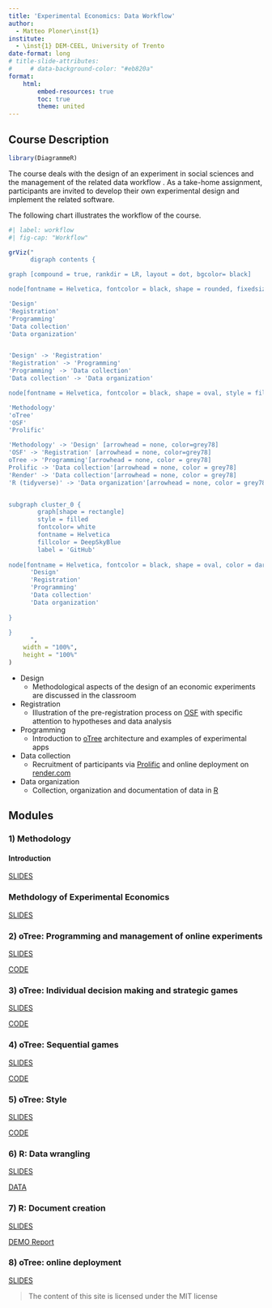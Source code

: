 ```yaml
---
title: 'Experimental Economics: Data Workflow'
author: 
  - Matteo Ploner\inst{1}
institute: 
  - \inst{1} DEM-CEEL, University of Trento
date-format: long
# title-slide-attributes:
#     # data-background-color: "#eb820a"
format:
    html:
        embed-resources: true
        toc: true
        theme: united
---
```


## Course Description

```r
library(DiagrammeR)
```

The course deals with the design of an experiment in social sciences and the management of the related data workflow . As a take-home assignment, participants are invited to develop their own experimental design and implement the related software.

The following chart illustrates the workflow of the course.

```r

#| label: workflow
#| fig-cap: "Workflow"

grViz("
      digraph contents {

graph [compound = true, rankdir = LR, layout = dot, bgcolor= black]

node[fontname = Helvetica, fontcolor = black, shape = rounded, fixedsize = true, width = 1.2, style = filled, fillcolor = Honeydew, fontsize = 8]

'Design'
'Registration'
'Programming'
'Data collection'
'Data organization'


'Design' -> 'Registration' 
'Registration' -> 'Programming'
'Programming' -> 'Data collection'
'Data collection' -> 'Data organization'

node[fontname = Helvetica, fontcolor = black, shape = oval, style = filled, fontsize = 8, fixedsize = false, fillcolor = white]

'Methodology'
'oTree'
'OSF'
'Prolific'

'Methodology' -> 'Design' [arrowhead = none, color=grey78]
'OSF' -> 'Registration' [arrowhead = none, color=grey78]
oTree -> 'Programming'[arrowhead = none, color = grey78]
Prolific -> 'Data collection'[arrowhead = none, color = grey78]
'Render' -> 'Data collection'[arrowhead = none, color = grey78]
'R (tidyverse)' -> 'Data organization'[arrowhead = none, color = grey78]


subgraph cluster_0 {
        graph[shape = rectangle]
        style = filled
        fontcolor= white
        fontname = Helvetica
        fillcolor = DeepSkyBlue
        label = 'GitHub'
        
node[fontname = Helvetica, fontcolor = black, shape = oval, color = darkslategray, style=filled, fillcolor = LemonChiffon, fontsize=10, fixedsize = true,  width=1.5]
      'Design'
      'Registration'
      'Programming'
      'Data collection'
      'Data organization'
        
}

}
      ",
    width = "100%",
    height = "100%"
)
```

- Design
    - Methodological aspects of the design of an economic experiments are discussed in the classroom

- Registration
    - Illustration of the pre-registration process on [OSF](https://osf.io/){target="_blank"} with specific attention to hypotheses and data analysis

- Programming
    - Introduction to [oTree](https://www.otree.org/){target="_blank"} architecture and examples of experimental apps

- Data collection
    - Recruitment of participants via [Prolific](https://www.prolific.co/){target="_blank"} and online deployment on [render.com](https://render.com/){target="_blank"}

- Data organization
    - Collection, organization  and documentation of data in [R](htpps://cran.r-project.org){target="_blank"}


## Modules

### 1) Methodology

#### Introduction

[SLIDES](./1/INTRO_printout.html){target="_blank"}

### Methdology of Experimental Economics

[SLIDES](./1/METHOD_printout.html){target="_blank"}

### 2) oTree: Programming and management of online experiments

[SLIDES](./2/SLIDES.html){target="_blank"}

[CODE](./2/CODE.zip){target="_blank"}

### 3) oTree: Individual decision making and strategic games

[SLIDES](./3/SLIDES.html){target="_blank"}

[CODE](./3/CODE.zip){target="_blank"}

### 4) oTree: Sequential games

[SLIDES](./5/slidesTG_printout.html){target="_blank"}

[CODE](./5/CODE/TG.zip){target="_blank"}

### 5) oTree: Style

[SLIDES](./5/slidesADV_printout.html){target="_blank"}

[CODE](./5/CODE/styles.zip){target="_blank"}

### 6) R: Data wrangling

[SLIDES](./6/SLIDES_printout.html){target="_blank"}

[DATA](./6/DATA.zip){target="_blank"}

### 7) R: Document creation

[SLIDES](./7/R_presentation_printout.html){target="_blank"}

[DEMO Report](./7/Report.zip){target="_blank"}

### 8) oTree: online deployment 

[SLIDES](./7/oTree_deployment_printout.html){target="_blank"}


> The content of this site is licensed under the MIT license

<script src="https://code.iconify.design/3/3.1.0/iconify.min.js"></script>